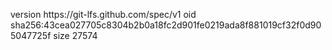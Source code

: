 version https://git-lfs.github.com/spec/v1
oid sha256:43cea027705c8304b2b0a18fc2d901fe0219ada8f881019cf32f0d905047725f
size 27574
